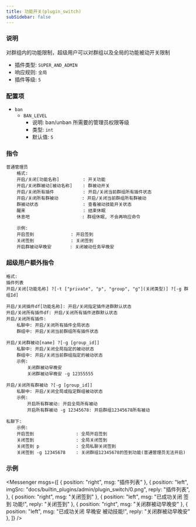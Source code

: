 ```yaml
---
title: 功能开关(plugin_switch)
subSidebar: false
---
```



### 说明

对群组内的功能限制，超级用户可以对群组以及全局的功能被动开关限制

- 插件类型: `SUPER_AND_ADMIN`
- 响应规则: `全局`
- 插件等级: `5`

### 配置项

- `ban`
  - `BAN_LEVEL`
    - 说明: ban/unban 所需要的管理员权限等级
    - 类型: `int`
    - 默认值: `5`

### 指令

```
普通管理员
    格式:
    开启/关闭[功能名称]         : 开关功能
    开启/关闭群被动[被动名称]    : 群被动开关
    开启/关闭所有插件           : 开启/关闭当前群组所有插件状态
    开启/关闭所有群被动         : 开启/关闭当前群组所有群被动
    群被动状态                 : 查看被动技能开关状态
    醒来                      : 结束休眠
    休息吧                    : 群组休眠, 不会再响应命令

    示例:
    开启签到              : 开启签到
    关闭签到              : 关闭签到
    开启群被动早晚安       : 关闭被动任务早晚安
```

### 超级用户额外指令

```
格式:
插件列表
开启/关闭[功能名称] ?[-t ["private", "p", "group", "g"](关闭类型)] ?[-g 群组Id]

开启/关闭插件df[功能名称]: 开启/关闭指定插件进群默认状态
开启/关闭所有插件df: 开启/关闭所有插件进群默认状态
开启/关闭所有插件:
    私聊中: 开启/关闭所有插件全局状态
    群组中: 开启/关闭当前群组所有插件状态

开启/关闭群被动[name] ?[-g [group_id]]
    私聊中: 开启/关闭全局指定的被动状态
    群组中: 开启/关闭当前群组指定的被动状态
    示例:
        关闭群被动早晚安
        关闭群被动早晚安 -g 12355555

开启/关闭所有群被动 ?[-g [group_id]]
    私聊中: 开启/关闭全局或指定群组被动状态
    示例:
        开启所有群被动: 开启全局所有被动
        开启所有群被动 -g 12345678: 开启群组12345678所有被动

私聊下:
    示例:
    开启签到                : 全局开启签到
    关闭签到                : 全局关闭签到
    关闭签到 p              : 全局私聊关闭签到
    关闭签到 -g 12345678    : 关闭群组12345678的签到功能(普通管理员无法开启)
```

### 示例

<Messenger
  msgs={[
    { position: "right", msg: "插件列表" },
    {
      position: "left",
      imgSrc: "docs/builtin_plugins/admin/plugin_switch/0.png",
      reply: "插件列表",
    },
    { position: "right", msg: "关闭签到" },
    {
      position: "left",
      msg: "已成功关闭 签到 功能!",
      reply: "关闭签到"
    },
    { position: "right", msg: "关闭群被动早晚安" },
    {
      position: "left",
      msg: "已成功关闭 早晚安 被动技能!",
      reply: "关闭群被动早晚安"
    },
  ]}
/>

